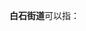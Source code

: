 '''白石街道'''可以指：
{{PRC admin/disambig|33/03/82/006/000|37/06/02/007/000}}
{{disambig|cat=四字乡级行政区划消歧义}}